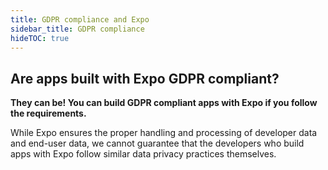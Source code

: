 ```yaml
---
title: GDPR compliance and Expo
sidebar_title: GDPR compliance
hideTOC: true
---
```



## Are apps built with Expo GDPR compliant?

**They can be! You can build GDPR compliant apps with Expo if you follow the requirements.**

While Expo ensures the proper handling and processing of developer data and end-user data, we cannot guarantee that the developers who build apps with Expo follow similar data privacy practices themselves.

<BoxLink
  title="European Commission's data protection page"
  description="For more information about GDPR, see European Commission's data protection page."
  href="https://ec.europa.eu/info/law/law-topic/data-protection_en"
/>
